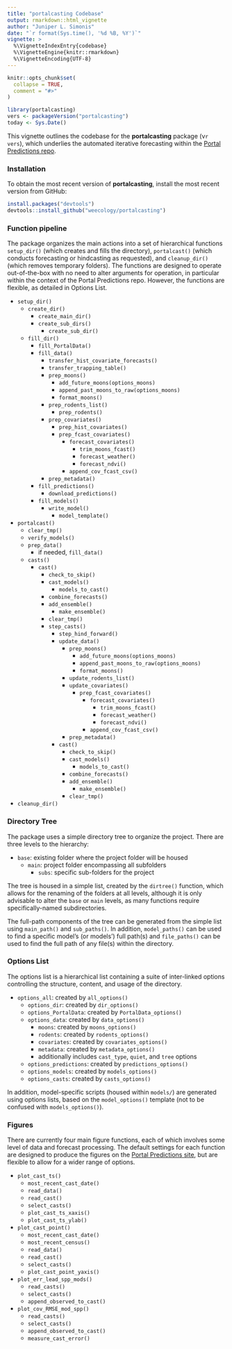 ```yaml
---
title: "portalcasting Codebase"
output: rmarkdown::html_vignette
author: "Juniper L. Simonis"
date: "`r format(Sys.time(), '%d %B, %Y')`"
vignette: >
  %\VignetteIndexEntry{codebase}
  %\VignetteEngine{knitr::rmarkdown}
  %\VignetteEncoding{UTF-8}
---
```


```r
knitr::opts_chunk$set(
  collapse = TRUE,
  comment = "#>"
)
```

```r
library(portalcasting)
vers <- packageVersion("portalcasting")
today <- Sys.Date()
```

This vignette outlines the codebase for the **portalcasting** package
(v`r vers`), which underlies the automated iterative forecasting within the
[Portal Predictions repo](https://github.com/weecology/portalPredictions).

### Installation

To obtain the most recent version of **portalcasting**, install the most recent 
version from GitHub:

```r
install.packages("devtools")
devtools::install_github("weecology/portalcasting")
```


### Function pipeline

The package organizes the main actions into a set of hierarchical functions 
`setup_dir()` (which creates and fills the directory), `portalcast()` (which
conducts forecasting or hindcasting as requested), and `cleanup_dir()`
(which removes temporary folders). The functions are designed to operate 
out-of-the-box with no need to alter arguments for operation, in particular 
within the context of the Portal Predictions repo. However, the functions
are flexible, as detailed in Options List.

* `setup_dir()`
  * `create_dir()`
    * `create_main_dir()`
    * `create_sub_dirs()`
      * `create_sub_dir()`
  * `fill_dir()`
    * `fill_PortalData()`
    * `fill_data()`
      * `transfer_hist_covariate_forecasts()`
      * `transfer_trapping_table()`
      * `prep_moons()`
        * `add_future_moons(options_moons)`
        * `append_past_moons_to_raw(options_moons)`
        * `format_moons()`
      * `prep_rodents_list()`
        * `prep_rodents()`
      * `prep_covariates()`
        * `prep_hist_covariates()`
        * `prep_fcast_covariates()`
          * `forecast_covariates()`
            * `trim_moons_fcast()`
            * `forecast_weather()`
            * `forecast_ndvi()`
          * `append_cov_fcast_csv()`
      * `prep_metadata()`
    * `fill_predictions()`
      * `download_predictions()`
    * `fill_models()`
      * `write_model()`
        * `model_template()`

* `portalcast()`
  * `clear_tmp()`
  * `verify_models()`
  * `prep_data()`
    * if needed, `fill_data()`
  * `casts()`
    * `cast()`
      * `check_to_skip()`
      * `cast_models()`
        * `models_to_cast()`
      * `combine_forecasts()`	  
      * `add_ensemble()`
        * `make_ensemble()`
      * `clear_tmp()`
	  * `step_casts()`
        * `step_hind_forward()`
        * `update_data()`
          * `prep_moons()`
	        * `add_future_moons(options_moons)`
            * `append_past_moons_to_raw(options_moons)`
	        * `format_moons()`
          * `update_rodents_list()`
          * `update_covariates()`
            * `prep_fcast_covariates()`
              * `forecast_covariates()`
                * `trim_moons_fcast()`
                * `forecast_weather()`
                * `forecast_ndvi()`
              * `append_cov_fcast_csv()`
          * `prep_metadata()`
        * `cast()`	
          * `check_to_skip()`
          * `cast_models()`
            * `models_to_cast()`
          * `combine_forecasts()`	  
          * `add_ensemble()`
            * `make_ensemble()`
          * `clear_tmp()`

* `cleanup_dir()`

### Directory Tree

The package uses a simple directory tree to organize the project. There are 
three levels to the hierarchy:

* `base`: existing folder where the project folder will be housed
  * `main`: project folder encompassing all subfolders
    * `subs`: specific sub-folders for the project
 
The tree is housed in a simple list, created by the `dirtree()` function, which 
allows for the renaming of the folders at all levels, although it is only 
advisable to alter the `base` or `main` levels, as many functions require 
specifically-named subdirectories. 

The full-path components of the tree can be generated from the simple 
list using `main_path()` and `sub_paths()`. In addition, `model_paths()` 
can be used to find a specific model's (or models') full path(s)
and `file_paths()` can be used to find the full path of any file(s) within
the directory.

### Options List

The options list is a hierarchical list containing a suite of inter-linked
options controlling the structure, content, and usage of the directory.

* `options_all`: created by `all_options()` 
  * `options_dir`: created by `dir_options()`
  * `options_PortalData`: created by `PortalData_options()`
  * `options_data`: created by `data_options()`
    * `moons`: created by `moons_options()`
    * `rodents`: created by `rodents_options()`
    * `covariates`: created by `covariates_options()`
    * `metadata`: created by `metadata_options()`
    * additionally includes `cast_type`, `quiet`, and `tree` options
  * `options_predictions`: created by `predictions_options()`
  * `options_models`: created by `models_options()`
  * `options_casts`: created by `casts_options()` 

In addition, model-specific scripts (housed within `models/`) are generated 
using options lists, based on the `model_options()` template (not to be 
confused with `models_options()`). 

### Figures

There are currently four main figure functions, each of which involves
some level of data and forecast processing. The default settings for each
function are designed to produce the figures on the [Portal Predictions
site](http://portal.naturecast.org/), but are flexible to allow for a
wider range of options. 

* `plot_cast_ts()`
  * `most_recent_cast_date()`
  * `read_data()`
  * `read_cast()`
  * `select_casts()`
  * `plot_cast_ts_xaxis()`
  * `plot_cast_ts_ylab()`
* `plot_cast_point()`
  * `most_recent_cast_date()`
  * `most_recent_census()`
  * `read_data()`
  * `read_cast()`
  * `select_casts()`
  * `plot_cast_point_yaxis()`
* `plot_err_lead_spp_mods()`
  * `read_casts()`
  * `select_casts()`
  * `append_observed_to_cast()`
* `plot_cov_RMSE_mod_spp()`
  * `read_casts()`
  * `select_casts()`
  * `append_observed_to_cast()`
  * `measure_cast_error()`

